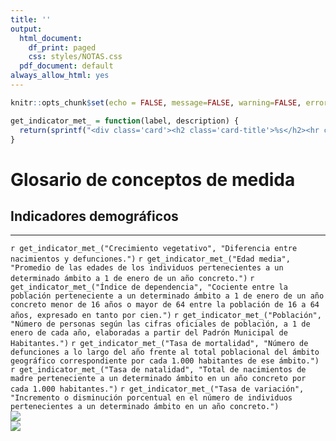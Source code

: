 ```yaml
---
title: ''
output:
  html_document:
    df_print: paged
    css: styles/NOTAS.css
  pdf_document: default
always_allow_html: yes
---
```


```r
knitr::opts_chunk$set(echo = FALSE, message=FALSE, warning=FALSE, error=FALSE)
```

```r
get_indicator_met_ = function(label, description) {
  return(sprintf("<div class='card'><h2 class='card-title'>%s</h2><hr class='separator'/><p class='card-text'>%s</p></div>", label, description))
}
```

<!-- HTML -->
<h1>Glosario de conceptos de medida</h1>
<h2>Indicadores demográficos</h2>
<hr>

<div class="row highlight card-columns-4">
  `r get_indicator_met_("Crecimiento vegetativo", "Diferencia entre nacimientos y defunciones.")`
  `r get_indicator_met_("Edad media", "Promedio de las edades de los individuos pertenecientes a un determinado ámbito a 1 de enero de un año concreto.")`
  `r get_indicator_met_("Índice de dependencia", "Cociente entre la población perteneciente a un determinado ámbito a 1 de enero de un año concreto menor de 16 años o mayor de 64 entre la población de 16 a 64 años, expresado en tanto por cien.")`
  `r get_indicator_met_("Población", "Número de personas según las cifras oficiales de población, a 1 de enero de cada año, elaboradas a partir del Padrón Municipal de Habitantes.")`
  `r get_indicator_met_("Tasa de mortalidad", "Número de defunciones a lo largo del año frente al total poblacional del ámbito geográfico correspondiente por cada 1.000 habitantes de ese ámbito.")`
  `r get_indicator_met_("Tasa de natalidad", "Total de nacimientos de madre perteneciente a un determinado ámbito en un año concreto por cada 1.000 habitantes.")`
  `r get_indicator_met_("Tasa de variación", "Incremento o disminución porcentual en el número de individuos pertenecientes a un determinado ámbito en un año concreto.")`</div>
</div>


<div class="row logos">
  <div class="column"><img class="logo-istac" src="img/logo_istac.png"/></div>
  <div class="column"><img class="logo-fecam" src="img/fecam.jpeg" /></div>
</div>
